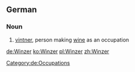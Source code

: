 {{wikipedia|lang=de}}
==German==
===Noun===
{{de-noun|g=m|genitive=Winzers|plural=Winzer}}
# [[vintner]], person making [[wine]] as an occupation
[[Category:de:Occupations]]

[[de:Winzer]]
[[ko:Winzer]]
[[pl:Winzer]]
[[zh:Winzer]]